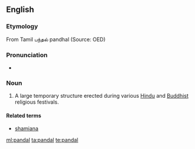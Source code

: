 ==English==

===Etymology===
From Tamil பந்தல் pandhal (Source: OED)

===Pronunciation===
* {{IPA|/ˈpændəl/}}

===Noun===
{{en-noun}}
{{wikipedia}}

# {{context|India|lang=en}} A large temporary structure erected during various [[Hindu]] and [[Buddhist]] religious festivals.

====Related terms====
* [[shamiana]]

[[ml:pandal]]
[[ta:pandal]]
[[te:pandal]]
